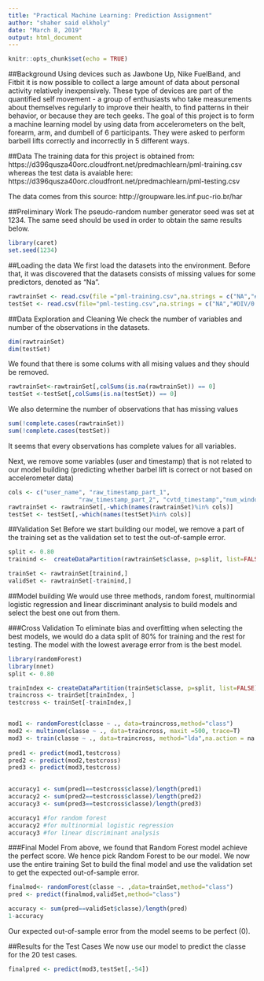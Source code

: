 ---
title: "Practical Machine Learning: Prediction Assignment"
author: "shaher said elkholy"
date: "March 8, 2019"
output: html_document
---

```{r setup, include=FALSE}
knitr::opts_chunk$set(echo = TRUE)
```

##Background
Using devices such as Jawbone Up, Nike FuelBand, and Fitbit it is now possible to collect a large amount of data about personal activity relatively inexpensively. These type of devices are part of the quantified self movement - a group of enthusiasts who take measurements about themselves regularly to improve their health, to find patterns in their behavior, or because they are tech geeks. The goal of this project is to form a machine learning model by using data from accelerometers on the belt, forearm, arm, and dumbell of 6 participants. They were asked to perform barbell lifts correctly and incorrectly in 5 different ways. 

##Data
The training data for this project is obtained from:
https://d396qusza40orc.cloudfront.net/predmachlearn/pml-training.csv
whereas the test data is avaiable here:
https://d396qusza40orc.cloudfront.net/predmachlearn/pml-testing.csv

The data comes from this source: http://groupware.les.inf.puc-rio.br/har

##Preliminary Work
The pseudo-random number generator seed was set at 1234. The same seed should be used in order to obtain the same results below.
```{r}
library(caret)
set.seed(1234)
```


##Loading the data
We first load the datasets into the environment. Before that, it was discovered that the datasets consists of missing values for some predictors, denoted as "Na".
```{r}
rawtrainSet <- read.csv(file ="pml-training.csv",na.strings = c("NA","#DIV/0!"))
testSet <- read.csv(file="pml-testing.csv",na.strings = c("NA","#DIV/0!"))
```

##Data Exploration and Cleaning
We check the number of variables and number of the observations in the datasets.
```{r}
dim(rawtrainSet)
dim(testSet)
```
We found that there is some colums with all mising values and they should be removed.

```{r}
rawtrainSet<-rawtrainSet[,colSums(is.na(rawtrainSet)) == 0]
testSet <-testSet[,colSums(is.na(testSet)) == 0]
```

We also determine the number of observations that has missing values
```{r}
sum(!complete.cases(rawtrainSet))
sum(!complete.cases(testSet))
```
It seems that every observations has complete values for all variables.

Next, we remove some variables (user and timestamp) that is not related to our model building (predicting whether barbel lift is correct or not based on accelerometer data)

```{r}
cols <- c("user_name", "raw_timestamp_part_1",
                    "raw_timestamp_part_2", "cvtd_timestamp","num_window","new_window")
rawtrainSet <- rawtrainSet[,-which(names(rawtrainSet)%in% cols)]
testSet <- testSet[,-which(names(testSet)%in% cols)]
```

##Validation Set
Before we start building our model, we remove a part of the training set as the validation set to test the out-of-sample error.
```{r}
split <- 0.80
trainind <-  createDataPartition(rawtrainSet$classe, p=split, list=FALSE)

trainSet <- rawtrainSet[trainind,]
validSet <- rawtrainSet[-trainind,]
```

##Model building
We would use three methods, random forest, multinormial logistic regression and linear discriminant analysis to build models and select the best one out from them. 

###Cross Validation
To eliminate bias and overfitting when selecting the best models, we would do a data split of 80% for training and the rest for testing. The model with the lowest average error from is the best model.

```{r,echo=FALSE}
library(randomForest)
library(nnet)
split <- 0.80

trainIndex <- createDataPartition(trainSet$classe, p=split, list=FALSE)
traincross <- trainSet[trainIndex, ]
testcross <- trainSet[-trainIndex,]


mod1 <- randomForest(classe ~ ., data=traincross,method="class")
mod2 <- multinom(classe ~ ., data=traincross, maxit =500, trace=T)
mod3 <- train(classe ~ ., data=traincross, method="lda",na.action = na.exclude)
  
pred1 <- predict(mod1,testcross)
pred2 <- predict(mod2,testcross)
pred3 <- predict(mod3,testcross)

  
accuracy1 <- sum(pred1==testcross$classe)/length(pred1)
accuracy2 <- sum(pred2==testcross$classe)/length(pred2)
accuracy3 <- sum(pred3==testcross$classe)/length(pred3)

```

```{r}
accuracy1 #for random forest
accuracy2 #for multinormial logistic regression
accuracy3 #for linear discriminant analysis
```

###Final Model
From above, we found that Random Forest model achieve the perfect score. We hence pick Random Forest to be our model. We now use the entire training Set to build the final model and use the validation set to get the expected out-of-sample error.
```{r}

finalmod<- randomForest(classe ~. ,data=trainSet,method="class")
pred <- predict(finalmod,validSet,method="class")

accuracy <- sum(pred==validSet$classe)/length(pred)
1-accuracy
```

Our expected out-of-sample error from the model seems to be perfect (0).

##Results for the Test Cases
We now use our model to predict the classe for the 20 test cases.
```{r}
finalpred <- predict(mod3,testSet[,-54])
```